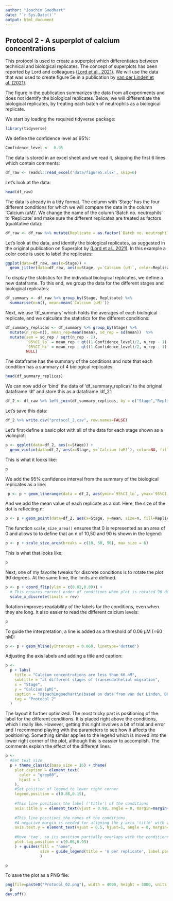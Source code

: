 ```yaml
---
author: "Joachim Goedhart"
date: "`r Sys.Date()`"
output: html_document
---
```


## Protocol 2 - A superplot of calcium concentrations {#protocol-2}

This protocol is used to create a superplot which differentiates between technical and biological replicates. The concept of superplots has been reported by Lord and colleagues [(Lord et al., 2021)](https://doi.org/10.1083/jcb.202001064). We will use the data that was used to create figure 5e in a publication by [van der Linden et al. (2021)](https://doi.org/10.1038/s41467-021-27249-w). 

The figure in the publication summarizes the data from all experiments and does not identify the biological replicates. Below, we will differentiate the biological replicates, by treating each batch of neutrophils as a biological replicate. 

We start by loading the required tidyverse package:

```r
library(tidyverse)
```

We define the confidence level as 95%:

```r
Confidence_level <-  0.95
```

The data is stored in an excel sheet and we read it, skipping the first 6 lines which contain comments:

```r
df_raw <- readxl::read_excel('data/figure5.xlsx', skip=6)
```

Let's look at the data:

```r
head(df_raw)
```

The data is already in a tidy format. The column with 'Stage' has the four different conditions for which we will compare the data in the column 'Calcium (uM)'. We change the name of the column 'Batch no. neutrophils' to 'Replicate' and make sure the different replicates are treated as factors (qualitative data):

```r
df_raw <- df_raw %>% mutate(Replicate = as.factor(`Batch no. neutrophils`))
```

Let's look at the data, and identify the biological replicates, as suggested in the original publication on Superplot by [(Lord et al., 2021)](https://doi.org/10.1083/jcb.202001064). In this example a color code is used to label the replicates:

```r
ggplot(data=df_raw, aes(x=Stage)) +
  geom_jitter(data=df_raw, aes(x=Stage, y=`Calcium (uM)`, color=Replicate))
```

To display the statistics for the individual biological replicates, we define a new dataframe. To this end, we group the data for the different stages and biological replicates:

```r
df_summary <- df_raw %>% group_by(Stage, Replicate) %>%
  summarise(n=n(), mean=mean(`Calcium (uM)`))
```

Next, we use 'df_summary' which holds the averages of each biological replicate, and we calculate the statistics for the different conditions:

```r
df_summary_replicas <- df_summary %>% group_by(Stage) %>%
  mutate(n_rep=n(), mean_rep=mean(mean), sd_rep = sd(mean))  %>%
  mutate(sem = sd_rep / sqrt(n_rep - 1),
         `95%CI_lo` = mean_rep + qt((1-Confidence_level)/2, n_rep - 1) * sem,
         `95%CI_hi` = mean_rep - qt((1-Confidence_level)/2, n_rep - 1) * sem,
         NULL)
```

The dataframe has the summary of the conditions and note that each condition has a summary of 4 biological replicates:

``` r
head(df_summary_replicas)
```

We can now add or 'bind' the data of 'df_summary_replicas' to the original dataframe 'df' and store this as a dataframe 'df_2':

```r
df_2 <- df_raw %>% left_join(df_summary_replicas, by = c("Stage","Replicate"))
```

Let's save this data:
```r
df_2 %>% write.csv("protocol_2.csv", row.names=FALSE)
```


Let's first define a basic plot with all of the data for each stage shown as a violinplot:

```r
p <- ggplot(data=df_2, aes(x=Stage)) +
  geom_violin(data=df_2, aes(x=Stage, y=`Calcium (uM)`), color=NA, fill="grey80")
```

This is what it looks like:

```r
p
```

We add the 95% confidence interval from the summary of the biological replicates as a line:

```r
 p <- p + geom_linerange(data = df_2, aes(ymin=`95%CI_lo`, ymax=`95%CI_hi`), size=1, alpha=0.8) 
```

And we add the mean value of each replicate as a dot. Here, the size of the dot is reflecting n:

```r
p <- p + geom_point(data=df_2, aes(x=Stage, y=mean, size=n, fill=Replicate),  shape=21, stroke = 1)
```

The function `scale_size_area()` ensures that 0 is represented as an area of 0 and allows to to define that an n of 10,50 and 90 is shown in the legend:

```r
p <- p + scale_size_area(breaks = c(10, 50, 90), max_size = 6)
```

This is what that looks like:
```r
p
```

Next, one of my favorite tweaks for discrete conditions is to rotate the plot 90 degrees. At the same time, the limits are defined.

```r
p <- p + coord_flip(ylim = c(0.02,0.09)) +
  # This ensures correct order of conditions when plot is rotated 90 degrees
  scale_x_discrete(limits = rev)
```

Rotation improves readability of the labels for the conditions, even when they are long. It also easier to read the different calcium levels:

```r
p
```

To guide the interpretation, a line is added as a threshold of 0.06 µM (=60 nM):

```r
p <- p + geom_hline(yintercept = 0.060, linetype='dotted')
```

Adjusting the axis labels and adding a title and caption:

```r
p <-
  p + labs(
    title = "Calcium concentrations are less than 60 nM",
    subtitle = "at different stages of transendothelial migration",
    x = "Stage",
    y = "Calcium [µM]",
    caption = "@joachimgoedhart\n(based on data from van der Linden, DOI: 10.1101/2021.06.21.449214)",
    tag = "Protocol 2"
  )
```

The layout it further optimized. The most tricky part is positioning of the label for the different conditions. It is placed right above the conditions, which I really like. However, getting this right involves a bit of trial and error and I recommend playing with the parameters to see how it affects the positioning. Something similar applies to the legend which is moved into the lower right corner of the plot, although this is eassier to accomplish. The comments explain the effect of the different lines:

```r
p <-
  #Set text size
  p + theme_classic(base_size = 16) + theme(
    plot.caption = element_text(
      color = "grey80",
      hjust = 1
    ),
    #Set position of legend to lower right corner
    legend.position = c(0.88,0.15),
    
    #This line positions the label ('title') of the conditions
    axis.title.y = element_text(vjust = 0.98, angle = 0, margin=margin(l=70)),
    
    #This line positions the names of the conditions
    #A negative margin is needed for aligning the y-axis 'title' with the 'text'
    axis.text.y = element_text(vjust = 0.5, hjust=1, angle = 0, margin=margin(l=-90, r=5)),
    
    #Move 'tag', so its position partially overlaps with the conditions
    plot.tag.position = c(0.06,0.99)
    ) + guides(fill = "none",
               size = guide_legend(title = 'n per replicate', label.position = "left")
               )
```

```r
p
```

To save the plot as a PNG file:
```r
png(file=paste0("Protocol_02.png"), width = 4000, height = 3000, units = "px", res = 400)
  p
dev.off()
```
